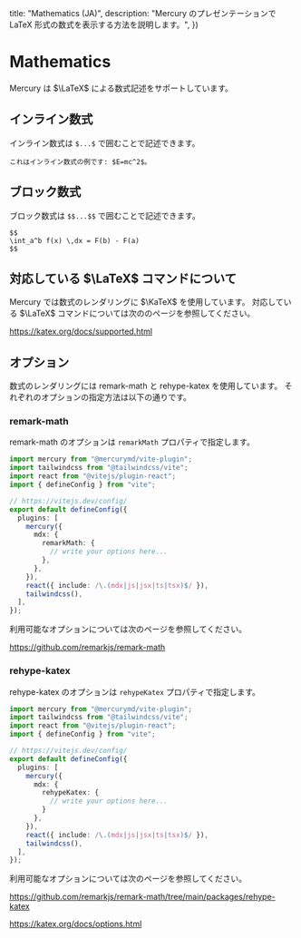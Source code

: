 
  title: "Mathematics (JA)",
  description: "Mercury のプレゼンテーションで LaTeX 形式の数式を表示する方法を説明します。",
})

# Mathematics

Mercury は $\LaTeX$ による数式記述をサポートしています。

## インライン数式

インライン数式は `$...$` で囲むことで記述できます。

```mdx
これはインライン数式の例です: $E=mc^2$。
```

## ブロック数式

ブロック数式は `$$...$$` で囲むことで記述できます。

```mdx
$$
\int_a^b f(x) \,dx = F(b) - F(a)
$$
```

## 対応している $\LaTeX$ コマンドについて

Mercury では数式のレンダリングに $\KaTeX$ を使用しています。
対応している $\LaTeX$ コマンドについては次ののページを参照してください。

https://katex.org/docs/supported.html

## オプション

数式のレンダリングには remark-math と rehype-katex を使用しています。
それぞれのオプションの指定方法は以下の通りです。

### remark-math

remark-math のオプションは `remarkMath` プロパティで指定します。

```ts title="vite.config.ts" {11-13}
import mercury from "@mercurymd/vite-plugin";
import tailwindcss from "@tailwindcss/vite";
import react from "@vitejs/plugin-react";
import { defineConfig } from "vite";

// https://vitejs.dev/config/
export default defineConfig({
  plugins: [
    mercury({
      mdx: {
        remarkMath: {
          // write your options here...
        },
      },
    }),
    react({ include: /\.(mdx|js|jsx|ts|tsx)$/ }),
    tailwindcss(),
  ],
});
```

利用可能なオプションについては次のページを参照してください。

https://github.com/remarkjs/remark-math

### rehype-katex

rehype-katex のオプションは `rehypeKatex` プロパティで指定します。

```ts title="vite.config.ts" {11-13}
import mercury from "@mercurymd/vite-plugin";
import tailwindcss from "@tailwindcss/vite";
import react from "@vitejs/plugin-react";
import { defineConfig } from "vite";

// https://vitejs.dev/config/
export default defineConfig({
  plugins: [
    mercury({
      mdx: {
        rehypeKatex: {
          // write your options here...
        }
      },
    }),
    react({ include: /\.(mdx|js|jsx|ts|tsx)$/ }),
    tailwindcss(),
  ],
});
```

利用可能なオプションについては次のページを参照してください。

https://github.com/remarkjs/remark-math/tree/main/packages/rehype-katex

https://katex.org/docs/options.html
